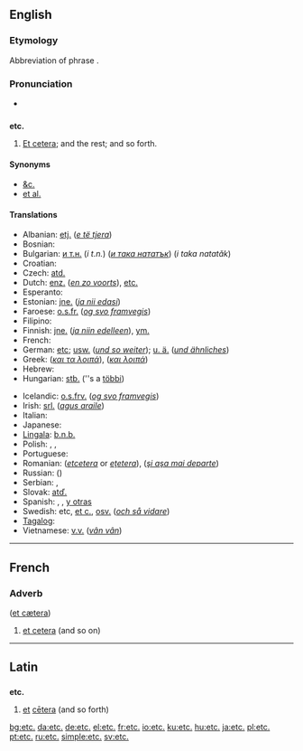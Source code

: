 ==English==

{{rank|private|dinner|command|770|etc.|broke|waiting|political}}

{{wikipediaAlt|Et cetera}}

===Etymology===
Abbreviation of {{etyl|la}} phrase {{term|et cetera||and the rest}}.

===Pronunciation===
* {{audio|en-us-etc.ogg|Audio (US)}}

==={{abbreviation}}===
'''etc.'''

# [[et cetera|Et cetera]]; and the rest; and so forth.

====Synonyms====
* [[&c.]]
* [[et al.]]

====Translations====
{{trans-top|abbreviation of “et cetera”; and the rest; and so forth}}
* Albanian: [[etj.]] (''[[e të tjera]]'')
* Bosnian: {{t-|bs|itd.}}
* Bulgarian: [[и т.н.]] (''i t.n.'') (''[[и така нататък]]'') (''i taka natatăk'')
* Croatian: {{t-|hr|itd.}}
* Czech: [[atd.]]
* Dutch: [[enz.]] (''[[en zo voorts]]''), [[etc.]]
* Esperanto: {{t-|eo|ktp|xs=Esperanto}}
* Estonian: [[jne.]] (''[[ja nii edasi]]'')
* Faroese: [[o.s.fr.]] (''[[og svo framvegis]]'')
* Filipino: {{tø|fil|atbp.|xs=Filipino}}
* Finnish: [[jne.]] (''[[ja niin edelleen]]''), [[ym.]]
* French: {{t+|fr|etc.}}
* German: [[etc]]; [[usw.]] (''[[und so weiter]]''); [[u. ä.]] (''[[und ähnliches]]'')
* Greek: {{t|el|κτλ|sc=Grek}} (''[[και τα λοιπά]]''), {{t|el|κλπ|sc=Grek}} (''[[και λοιπά]]'')
* Hebrew: {{t+|he|וכו׳|tr=v'khú.|sc=Hebr}}
* Hungarian: [[stb.]] (''s a [[többi]])
{{trans-mid}}
* Icelandic: [[o.s.frv.]] (''[[og svo framvegis]]'')
* Irish: [[srl.]] (''[[agus araile]]'')
* Italian: {{t-|it|ecc}}
* Japanese: {{t-|ja|など|tr=nado|sc=Jpan}}
* [[Lingala]]: [[b.n.b.]]
* Polish: {{t+|pl|itp.}} {{i|i tym podobnie, i tym podobne}}, {{t+|pl|itd.}} {{i|i tak dalej}}, {{t+|pl|etc.}}
* Portuguese: {{t+|pt|etc.}}
* Romanian: {{t-|ro|etc|alt=etc.}} (''[[etcetera]]'' or ''[[eţetera]]''), {{t|ro|ş.a.m.d.}} (''[[şi aşa mai departe]]'')
* Russian: {{t+|ru|и т. д.|tr=i t. d.|sc=Cyrl}} ({{term|sc=Cyrl|и так далее|tr=i tak dalee}})
* Serbian: {{t+|sr|итд.|sc=Cyrl}}, {{t-|sr|itd.}}
* Slovak: [[atď.]]
* Spanish: {{t-|es|etc.}}, {{t|es|&.}}, [[y otras]]
* Swedish: etc, [[et c.]], [[osv.]] (''[[och så vidare]]'')
* [[Tagalog]]: {{t-|tl|atbp.|xs=Tagalog}}
* Vietnamese: [[v.v.]] (''[[vân vân]]'')
{{trans-bottom}}

----

==French==

===Adverb===
{{infl|fr|adverb}} ([[et cætera]])

# [[et cetera]] (and so on)

----

==Latin==

==={{abbreviation|Latin}}===
'''etc.'''

# [[et#Latin|et]] [[cetera#Latin|cētera]] (and so forth)

[[bg:etc.]]
[[da:etc.]]
[[de:etc.]]
[[el:etc.]]
[[fr:etc.]]
[[io:etc.]]
[[ku:etc.]]
[[hu:etc.]]
[[ja:etc.]]
[[pl:etc.]]
[[pt:etc.]]
[[ru:etc.]]
[[simple:etc.]]
[[sv:etc.]]